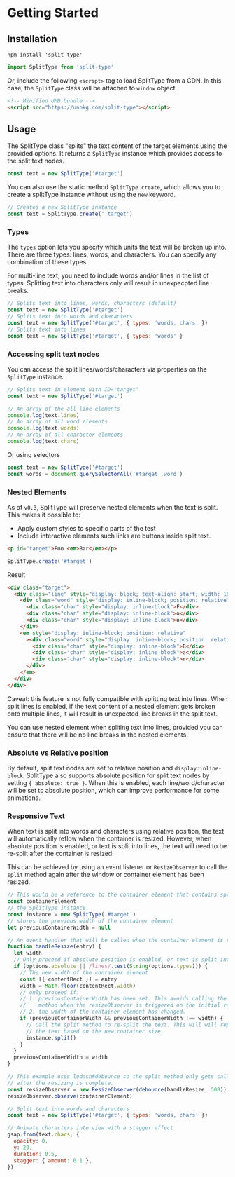 
<Meta title="Getting Started" />

# Getting Started

## Installation

```SHELL
npm install 'split-type'
```

```js
import SplitType from 'split-type'
```

Or, include the following `<script>` tag to load SplitType from a CDN. In this case, the `SplitType` class will be attached to `window` object.

```html
<!-- Minified UMD bundle -->
<script src="https://unpkg.com/split-type"></script>
```

## Usage

The SplitType class "splits" the text content of the target elements using the provided options. It returns a `SplitType` instance which provides access to the split text nodes.

```js
const text = new SplitType('#target')
```

You can also use the static method `SplitType.create`, which allows you to create a splitType instance without using the `new` keyword.

```js
// Creates a new SplitType instance
const text = SplitType.create('.target')
```

### Types

The `types` option lets you specify which units the text will be broken up into. There are three types: lines, words, and characters. You can specify any combination of these types.

For multi-line text, you need to include words and/or lines in the list of types. Splitting text into characters only will result in unexpecpted line breaks.

```js
// Splits text into lines, words, characters (default)
const text = new SplitType('#target')
// Splits text into words and characters
const text = new SplitType('#target', { types: 'words, chars' })
// Splits text into lines
const text = new SplitType('#target', { types: 'words' }
```

### Accessing split text nodes

You can access the split lines/words/characters via properties on the `SplitType` instance.

```js
// Splits text in element with ID="target"
const text = new SplitType('#target')

// An array of the all line elements
console.log(text.lines)
// An array of all word elements
console.log(text.words)
// An array of all character elements
console.log(text.chars)
```

Or using selectors

```js
const text = new SplitType('#target')
const words = document.querySelectorAll('#target .word')
```

### Nested Elements

As of `v0.3`, SplitType will preserve nested elements when the text is split. This makes it possible to:

- Apply custom styles to specific parts of the test
- Include interactive elements such links are buttons inside split text.

```html
<p id="target">Foo <em>Bar</em></p>
```

```js
SplitType.create('#target')
```

Result

```html
<div class="target">
  <div class="line" style="display: block; text-align: start; width: 100%">
    <div class="word" style="display: inline-block; position: relative">
      <div class="char" style="display: inline-block">F</div>
      <div class="char" style="display: inline-block">o</div>
      <div class="char" style="display: inline-block">o</div>
    </div>
    <em style="display: inline-block; position: relative"
      ><div class="word" style="display: inline-block; position: relative">
        <div class="char" style="display: inline-block">B</div>
        <div class="char" style="display: inline-block">a</div>
        <div class="char" style="display: inline-block">r</div>
      </div>
    </em>
  </div>
</div>
```

Caveat: this feature is not fully compatible with splitting text into lines. When split lines is enabled, if the text content of a nested element gets broken onto multiple lines, it will result in unexpected line breaks in the split text.

You can use nested element when spliting text into lines, provided you can ensure that there will be no line breaks in the nested elements.

### Absolute vs Relative position

By default, split text nodes are set to relative position and `display:inline-block`. SplitType also supports absolute position for split text nodes by setting `{ absolute: true }`. When this is enabled, each line/word/character will be set to absolute position, which can improve performance for some animations.

### Responsive Text

When text is split into words and characters using relative position, the text will automatically reflow when the container is resized. However, when absolute position is enabled, or text is split into lines, the text will need to be re-split after the container is resized.

This can be achieved by using an event listener or `ResizeObserver` to call the `split` method again after the window or container element has been resized.

```js
// This would be a reference to the container element that contains split text
const containerElement
// the SplitType instance
const instance = new SplitType('#target')
// stores the previous width of the container element
let previousContainerWidth = null

// An event handler that will be called when the container element is resized.
function handleResize(entry) {
  let width
  // Only proceed if absolute position is enabled, or text is split into lines.
  if (options.absolute || /lines/.test(String(options.types))) {
    // The new width of the container element
    const [{ contentRect }] = entry
    width = Math.floor(contentRect.width)
    // only proceed if:
    // 1. previousContainerWidth has been set. This avoids calling the split
    //    method when the resizeObserver is triggered on the initial render
    // 2. the width of the container element has changed.
    if (previousContainerWidth && previousContainerWidth !== width) {
      // Call the split method to re-split the text. This will will reposition
      // the text based on the new container size.
      instance.split()
    }
  }
  previousContainerWidth = width
}

// This example uses lodash#debounce so the split method only gets called once
// after the resizing is complete.
const resizeObserver = new ResizeObserver(debounce(handleResize, 500))
resizeObserver.observe(containerElement)
```

```js
// Split text into words and characters
const text = new SplitType('#target', { types: 'words, chars' })

// Animate characters into view with a stagger effect
gsap.from(text.chars, {
  opacity: 0,
  y: 20,
  duration: 0.5,
  stagger: { amount: 0.1 },
})
```
